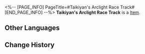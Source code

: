 <%-- [PAGE_INFO]
PageTitle=#Taikiyan's Arclight Race Track#
[END_PAGE_INFO] --%>
{{Item Infobox
|id          = 53096
|image       = Item Taikiyan's Arclight Race Track.png
|type        = 
|invCategory = Relics
|rarity      = 4
|effect      = 
|description = The Taikiyan Stadium's standard race track is usually made with a metal structure covered with smooth concrete and natural wooden floors. A large amount of transparent polycarbonate material was used in the construction of the stadium to give the audience an unobstructed view of the games.
|source1     = [[Simulated Universe]]: World 7 - Immersion Device Redemption
}}
'''Taikiyan's Arclight Race Track''' is a [[Item]].

==Other Languages==
{{Other Languages
|en   = Taikiyan's Arclight Race Track
|zhs  = 泰科铵的弧光赛道
|zht  = 泰科銨的弧光賽道
|ja   = タイキヤンのアークトラック
|ko   = 타이키얀 아크라이트 트랙
|es   = Pista de luz de Taikiyan
|fr   = Piste de course illuminée de Taikiyan
|ru   = Световая трасса Тайкияна
|th   = Taikiyan's Arclight Race Track
|vi   = Đường Đua Hồ Quang Của Taikiyan
|de   = Lichtbogen-Rennbahn auf Taikiyan
|id   = Taikiyan's Arclight Race Track
|pt   = Pista de Corrida Arco-de-Luz de Taikiyan
}}

==Change History==
{{Change History|1.2}}